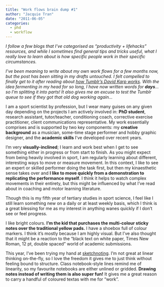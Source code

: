 ```yaml
---
title: "Work flows brain dump #1"
author: "Jacquie Tran"
date: "2011-06-05"
categories:
  - phd
  - workflow
---
```


<em>I follow a few blogs that I've categorised as "productivity + lifehacks" resources, and while I sometimes find general tips and tricks useful, what I really love to learn about is how specific people work in their specific circumstances.

I've been meaning to write about my own work flows for a few months now, but the post has been sitting in my drafts untouched. I felt compelled to finally get to it after reading about [how Tumblr's David Karp works](https://www.inc.com/magazine/201106/the-way-i-work-david-karp-of-tumblr.html). With the idea fermenting in my head for so long, I have now written words for **days**...so I'm splitting it into parts! It also gives me an excuse to test the Tumblr queue to see if they got that old dog working again...</em>

I am a sport scientist by profession, but I wear many guises on any given day depending on the projects I am actively involved in: **PhD student**, research assistant, tutor/teacher, conditioning coach, corrective exercise practitioner, client communications representative. My work essentially comprises and is supported by two key components: my **creative background** as a musician, some-time stage performer and hobby graphic designer, and the **academic skills** I've developed over recent years.

I'm very **visually-inclined**; I learn and work best when I get to see something either in progress or from start to finish. As you might expect from being heavily involved in sport, I am regularly learning about different, interesting ways to move or measure movement. In this context, I like to see an expert or skilled performer doing the task first, but then my kinaesthetic sense takes over and **I like to move quickly from a demonstration to replicating the performance myself**. I think it helps to watch complex movements in their entirety, but this might be influenced by what I've read about in coaching and motor learning literature.

Though this is my fifth year of tertiary studies in sport science, I feel like I still learn something new on a daily or at least weekly basis, which I think is a great blessing for me as my interest in anything wanes quickly if I don't see or feel progress.

I like bright colours. **I'm the kid that purchases the multi-colour sticky notes over the traditional yellow pads.** I have a shoebox full of colour markers. I think it's mostly because I am highly visual. But I've also thought that it might be a reaction to the "black text on white paper, Times New Roman, 12 pt, double spaced" world of academic submissions.

This year, I've been trying my hand at [sketchnoting](http://www.sketchnotearmy.com/). I'm not great at linear thinking on-the-fly, so I love the freedom it gives me to just think without feeling bound to structure. Class notebook-style lines remind me of linearity, so my favourite notebooks are either unlined or gridded. **Drawing notes instead of writing them is also super fun!** It gives me a great reason to carry a handful of coloured textas with me for "work".

